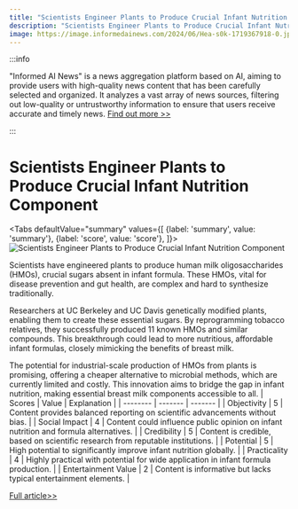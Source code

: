 ```yaml
---
title: "Scientists Engineer Plants to Produce Crucial Infant Nutrition Component"
description: "Scientists Engineer Plants to Produce Crucial Infant Nutrition Component"
image: https://image.informedainews.com/2024/06/Hea-s0k-1719367918-0.jpg
---
```



:::info

"Informed AI News" is a news aggregation platform based on AI, aiming to provide users with high-quality news content that has been carefully selected and organized. It analyzes a vast array of news sources, filtering out low-quality or untrustworthy information to ensure that users receive accurate and timely news.  [Find out more >>](/)

:::

# Scientists Engineer Plants to Produce Crucial Infant Nutrition Component


<Tabs
	defaultValue="summary"
	values={[
	{label: 'summary', value: 'summary'},
	{label: 'score', value: 'score'},
]}>
<TabItem value="summary">
<img
  src="https://image.informedainews.com/2024/06/Hea-s0k-1719367918-0.jpg"
  alt="Scientists Engineer Plants to Produce Crucial Infant Nutrition Component"
/>



Scientists have engineered plants to produce human milk oligosaccharides (HMOs), crucial sugars absent in infant formula. These HMOs, vital for disease prevention and gut health, are complex and hard to synthesize traditionally.

Researchers at UC Berkeley and UC Davis genetically modified plants, enabling them to create these essential sugars. By reprogramming tobacco relatives, they successfully produced 11 known HMOs and similar compounds. This breakthrough could lead to more nutritious, affordable infant formulas, closely mimicking the benefits of breast milk.

The potential for industrial-scale production of HMOs from plants is promising, offering a cheaper alternative to microbial methods, which are currently limited and costly. This innovation aims to bridge the gap in infant nutrition, making essential breast milk components accessible to all.
</TabItem>
<TabItem value="score">
	| Scores     | Value   | Explanation |
	| -------- | ------- | ------- |
	| Objectivity  | 5    | Content provides balanced reporting on scientific advancements without bias.    |
	| Social Impact | 4     | Content could influence public opinion on infant nutrition and formula alternatives.    |
	| Credibility    | 5    | Content is credible, based on scientific research from reputable institutions.    |
	| Potential    | 5    | High potential to significantly improve infant nutrition globally.    |
	| Practicality    | 4    | Highly practical with potential for wide application in infant formula production.    |
	| Entertainment Value    | 2    | Content is informative but lacks typical entertainment elements.    |
</TabItem>
</Tabs>

[Full article>>](https://www.cnbeta.com.tw/articles/science/1436027.htm)
